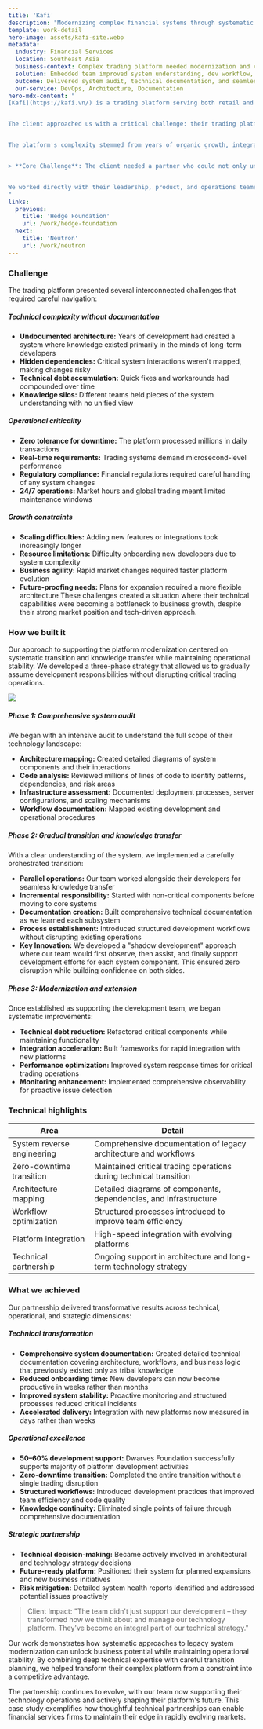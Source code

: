 ```yaml
---
title: 'Kafi'
description: "Modernizing complex financial systems through systematic transition"
template: work-detail
hero-image: assets/kafi-site.webp
metadata:
  industry: Financial Services
  location: Southeast Asia
  business-context: Complex trading platform needed modernization and clear documentation
  solution: Embedded team improved system understanding, dev workflow, and platform stability
  outcome: Delivered system audit, technical documentation, and seamless team integration
  our-service: DevOps, Architecture, Documentation
hero-mdx-content: "
[Kafi](https://kafi.vn/) is a trading platform serving both retail and institutional clients across Southeast Asia. We joined their team to document a complex legacy system, streamline workflows, and ensure zero-downtime handover. Our role covered architecture mapping, development process improvements, and long-term technical planning.


The client approached us with a critical challenge: their trading platform had evolved into a highly complex system that was becoming increasingly difficult to maintain and extend. As a technology-driven financial services firm, they recognized that their competitive advantage depended on their ability to rapidly adapt their platform to market needs and regulatory requirements.


The platform's complexity stemmed from years of organic growth, integrating various trading systems, risk management tools, and third-party services. While this approach had served them well, it created significant technical debt and made it challenging to onboard new development teams or implement new features quickly.


> **Core Challenge**: The client needed a partner who could not only understand their complex legacy system but also modernize it without disrupting the critical daily operations that thousands of traders depended on.


We worked directly with their leadership, product, and operations teams to develop a systematic approach to supporting their development efforts. Our goal was to establish ourselves as an extension of their team while bringing modern development practices and architectural improvements to their platform.
"
links:
  previous:
    title: 'Hedge Foundation'
    url: /work/hedge-foundation
  next:
    title: 'Neutron'
    url: /work/neutron
---
```


### Challenge

The trading platform presented several interconnected challenges that required careful navigation:

##### Technical complexity without documentation

- **Undocumented architecture:** Years of development had created a system where knowledge existed primarily in the minds of long-term developers
- **Hidden dependencies:** Critical system interactions weren't mapped, making changes risky
- **Technical debt accumulation:** Quick fixes and workarounds had compounded over time
- **Knowledge silos:** Different teams held pieces of the system understanding with no unified view

##### Operational criticality

- **Zero tolerance for downtime:** The platform processed millions in daily transactions
- **Real-time requirements:** Trading systems demand microsecond-level performance
- **Regulatory compliance:** Financial regulations required careful handling of any system changes
- **24/7 operations:** Market hours and global trading meant limited maintenance windows

##### Growth constraints

- **Scaling difficulties:** Adding new features or integrations took increasingly longer
- **Resource limitations:** Difficulty onboarding new developers due to system complexity
- **Business agility:** Rapid market changes required faster platform evolution
- **Future-proofing needs:** Plans for expansion required a more flexible architecture
  These challenges created a situation where their technical capabilities were becoming a bottleneck to business growth, despite their strong market position and tech-driven approach.

### How we built it

Our approach to supporting the platform modernization centered on systematic transition and knowledge transfer while maintaining operational stability. We developed a three-phase strategy that allowed us to gradually assume development responsibilities without disrupting critical trading operations.

![](assets/kafi-app.webp)

##### Phase 1: Comprehensive system audit

We began with an intensive audit to understand the full scope of their technology landscape:

- **Architecture mapping:** Created detailed diagrams of system components and their interactions
- **Code analysis:** Reviewed millions of lines of code to identify patterns, dependencies, and risk areas
- **Infrastructure assessment:** Documented deployment processes, server configurations, and scaling mechanisms
- **Workflow documentation:** Mapped existing development and operational procedures

##### Phase 2: Gradual transition and knowledge transfer

With a clear understanding of the system, we implemented a carefully orchestrated transition:

- **Parallel operations:** Our team worked alongside their developers for seamless knowledge transfer
- **Incremental responsibility:** Started with non-critical components before moving to core systems
- **Documentation creation:** Built comprehensive technical documentation as we learned each subsystem
- **Process establishment:** Introduced structured development workflows without disrupting existing operations
- **Key Innovation:** We developed a "shadow development" approach where our team would first observe, then assist, and finally support development efforts for each system component. This ensured zero disruption while building confidence on both sides.

##### Phase 3: Modernization and extension

Once established as supporting the development team, we began systematic improvements:

- **Technical debt reduction:** Refactored critical components while maintaining functionality
- **Integration acceleration:** Built frameworks for rapid integration with new platforms
- **Performance optimization:** Improved system response times for critical trading operations
- **Monitoring enhancement:** Implemented comprehensive observability for proactive issue detection

### Technical highlights

| Area                       | Detail                                                             |
| -------------------------- | ------------------------------------------------------------------ |
| System reverse engineering | Comprehensive documentation of legacy architecture and workflows   |
| Zero-downtime transition   | Maintained critical trading operations during technical transition |
| Architecture mapping       | Detailed diagrams of components, dependencies, and infrastructure  |
| Workflow optimization      | Structured processes introduced to improve team efficiency         |
| Platform integration       | High-speed integration with evolving platforms                     |
| Technical partnership      | Ongoing support in architecture and long-term technology strategy  |

### What we achieved

Our partnership delivered transformative results across technical, operational, and strategic dimensions:

##### Technical transformation

- **Comprehensive system documentation:** Created detailed technical documentation covering architecture, workflows, and business logic that previously existed only as tribal knowledge
- **Reduced onboarding time:** New developers can now become productive in weeks rather than months
- **Improved system stability:** Proactive monitoring and structured processes reduced critical incidents
- **Accelerated delivery:** Integration with new platforms now measured in days rather than weeks

##### Operational excellence

- **50–60% development support:** Dwarves Foundation successfully supports majority of platform development activities
- **Zero-downtime transition:** Completed the entire transition without a single trading disruption
- **Structured workflows:** Introduced development practices that improved team efficiency and code quality
- **Knowledge continuity:** Eliminated single points of failure through comprehensive documentation

##### Strategic partnership

- **Technical decision-making:** Became actively involved in architectural and technology strategy decisions
- **Future-ready platform:** Positioned their system for planned expansions and new business initiatives
- **Risk mitigation:** Detailed system health reports identified and addressed potential issues proactively

> Client Impact: "The team didn't just support our development – they transformed how we think about and manage our technology platform. They've become an integral part of our technical strategy."

Our work demonstrates how systematic approaches to legacy system modernization can unlock business potential while maintaining operational stability. By combining deep technical expertise with careful transition planning, we helped transform their complex platform from a constraint into a competitive advantage.

The partnership continues to evolve, with our team now supporting their technology operations and actively shaping their platform's future. This case study exemplifies how thoughtful technical partnerships can enable financial services firms to maintain their edge in rapidly evolving markets.
